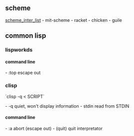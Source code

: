 == scheme ==
[[scheme_inter_list]]
- mit-scheme
- racket
- chicken
- guile

== common lisp ==
=== lispworkds ===
==== command line ====
- :top      escape out
=== clisp ===
`clisp -q < SCRIPT`

- -q        quiet, won't display information
- stdin     read from STDIN

==== command line ====
- :a        abort (escape out)
- (quit)    quit interpretator
